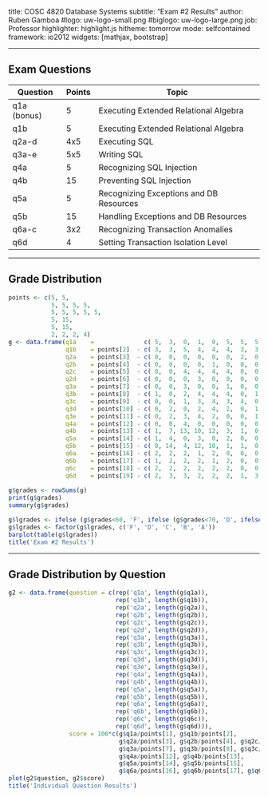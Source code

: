 title:        COSC 4820 Database Systems
subtitle:     "Exam #2 Results"
author:       Ruben Gamboa
#logo:         uw-logo-small.png
#biglogo:      uw-logo-large.png
job:          Professor
highlighter:  highlight.js
hitheme:      tomorrow
mode:         selfcontained
framework:    io2012
widgets:      [mathjax, bootstrap]

---

<style>
.title-slide {
     background-color: #EDE0CF; /* CBE7A5; #EDE0CF; ; #CA9F9D*/
     background-image: url(assets/img/uw-logo-large.png);
     background-repeat: no-repeat;
     background-position: center top;
   }
</style>

## Exam Questions

Question    | Points | Topic
------------|--------|-----------------------------------
q1a (bonus) |      5 | Executing Extended Relational Algebra
q1b         |      5 | Executing Extended Relational Algebra
q2a-d       |    4x5 | Executing SQL
q3a-e       |    5x5 | Writing SQL
q4a         |      5 | Recognizing SQL Injection
q4b         |     15 | Preventing SQL Injection
q5a         |      5 | Recognizing Exceptions and DB Resources
q5b         |     15 | Handling Exceptions and DB Resources
q6a-c       |    3x2 | Recognizing Transaction Anomalies
q6d         |      4 | Setting Transaction Isolation Level

----

## Grade Distribution

```r
points <- c(5, 5, 
            5, 5, 5, 5, 
            5, 5, 5, 5, 5, 
            5, 15, 
            5, 15, 
            2, 2, 2, 4)
g <- data.frame(q1a    =              c( 5,  3,  0,  1,  0,  5,  5,  5,  0,  0,  3,  3,  1,  5,  0,  5,  2,  0,  1,  5,  1,  5, 3, 0),
                q1b    = points[2]  - c( 3,  3,  5,  4,  4,  4,  3,  3,  4,  4,  4,  4,  3,  5,  5,  3,  4,  4,  4,  4,  4,  1, 4, 4),
                q2a    = points[3]  - c( 0,  0,  0,  0,  0,  0,  2,  0,  0,  0,  0,  0,  0,  0,  0,  0,  0,  0,  0,  0,  0,  0, 0, 0),
                q2b    = points[4]  - c( 0,  0,  0,  0,  1,  0,  0,  0,  0,  0,  0,  0,  0,  0,  0,  0,  0,  0,  0,  0,  0,  0, 0, 0),
                q2c    = points[5]  - c( 0,  0,  4,  4,  4,  4,  0,  0,  4,  4,  4,  4,  4,  0,  4,  0,  0,  0,  4,  0,  2,  0, 0, 0),
                q2d    = points[6]  - c( 0,  0,  0,  3,  0,  0,  0,  0,  3,  0,  3,  0,  0,  0,  0,  0,  0,  0,  3,  0,  0,  0, 5, 0),
                q3a    = points[7]  - c( 0,  0,  3,  0,  0,  1,  0,  0,  0,  1,  2,  0,  0,  0,  0,  0,  0,  0,  0,  0,  0,  0, 0, 1),
                q3b    = points[8]  - c( 1,  0,  2,  4,  4,  4,  0,  1,  4,  4,  4,  2,  4,  0,  4,  0,  0,  4,  4,  0,  1,  1, 0, 4),
                q3c    = points[9]  - c( 0,  0,  1,  3,  4,  3,  4,  0,  4,  0,  3,  2,  0,  3,  0,  0,  0,  3,  5,  0,  0,  3, 3, 4),
                q3d    = points[10] - c( 0,  2,  0,  2,  4,  2,  0,  1,  0,  2,  5,  2,  2,  0,  4,  0,  0,  3,  3,  0,  0,  0, 0, 4),
                q3e    = points[11] - c( 0,  2,  3,  4,  2,  0,  0,  1,  1,  3,  5,  2,  3,  0,  3,  0,  0,  1,  4,  0,  0,  0, 4, 3),
                q4a    = points[12] - c( 0,  0,  4,  0,  0,  0,  0,  0,  0,  4,  0,  0,  0,  0,  0,  0,  0,  0,  0,  0,  4,  3, 0, 0),
                q4b    = points[13] - c( 1,  7, 13, 10, 12,  3,  1,  0, 12, 14,  7, 12, 12,  7,  7, 12, 15, 12, 15,  0, 13, 13, 8, 2),
                q5a    = points[14] - c( 1,  4,  0,  3,  0,  2,  0,  0,  0,  0,  0,  0,  4,  2,  5,  0,  2,  0,  0,  0,  0,  0, 0, 0),
                q5b    = points[15] - c( 0, 14,  4, 12, 10,  1,  1,  0,  1, 10,  0,  5,  4, 15, 15,  0,  2,  1,  4,  2,  0, 10, 0, 3),
                q6a    = points[16] - c( 2,  2,  2,  1,  2,  0,  0,  0,  0,  2,  0,  1,  2,  0,  2,  0,  1,  2,  2,  0,  0,  0, 0, 0),
                q6b    = points[17] - c( 1,  2,  2,  2,  1,  2,  0,  0,  0,  0,  0,  2,  2,  2,  2,  0,  0,  1,  2,  0,  2,  1, 0, 0),
                q6c    = points[18] - c( 2,  2,  2,  2,  2,  2,  0,  0,  1,  2,  2,  2,  2,  2,  2,  0,  2,  2,  2,  1,  2,  0, 0, 0),
                q6d    = points[19] - c( 2,  3,  3,  2,  2,  2,  1,  3,  1,  4,  0,  2,  2,  2,  4,  0,  2,  2,  4,  0,  3,  1, 0, 0))
                
g$grades <- rowSums(g)
print(g$grades)
summary(g$grades)

g$lgrades <- ifelse (g$grades<60, 'F', ifelse (g$grades<70, 'D', ifelse (g$grades<80, 'C', ifelse (g$grades<90, 'B', 'A'))))
g$lgrades <- factor(g$lgrades, c('F', 'D', 'C', 'B', 'A'))
barplot(table(g$lgrades))
title('Exam #2 Results')
```

---

## Grade Distribution by Question

```r
g2 <- data.frame(question = c(rep('q1a', length(g$q1a)),
                              rep('q1b', length(g$q1b)),
                              rep('q2a', length(g$q2a)),
                              rep('q2b', length(g$q2b)),
                              rep('q2c', length(g$q2c)),
                              rep('q2d', length(g$q2d)),
                              rep('q3a', length(g$q3a)),
                              rep('q3b', length(g$q3b)),
                              rep('q3c', length(g$q3c)),
                              rep('q3d', length(g$q3d)),
                              rep('q3e', length(g$q3e)),
                              rep('q4a', length(g$q4a)),
                              rep('q4b', length(g$q4b)),
                              rep('q5a', length(g$q5a)),
                              rep('q5b', length(g$q5b)),
                              rep('q6a', length(g$q6a)),
                              rep('q6b', length(g$q6b)),
                              rep('q6c', length(g$q6c)),
                              rep('q6d', length(g$q6d))),
                 score = 100*c(g$q1a/points[1], g$q1b/points[2], 
                               g$q2a/points[3], g$q2b/points[4], g$q2c/points[5], g$q2d/points[6], 
                               g$q3a/points[7], g$q3b/points[8], g$q3c/points[9], g$q3d/points[10], g$q3e/points[11], 
                               g$q4a/points[12], g$q4b/points[13], 
                               g$q5a/points[14], g$q5b/points[15], 
                               g$q6a/points[16], g$q6b/points[17], g$q6c/points[18], g$q6d/points[19]))
plot(g2$question, g2$score)
title('Individual Question Results')
```

